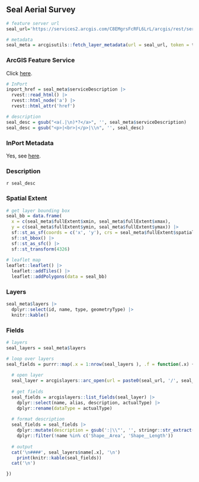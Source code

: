 ## Seal Aerial Survey

```r
# feature server url
seal_url='https://services2.arcgis.com/C8EMgrsFcRFL6LrL/arcgis/rest/services/Seal_Aerial_Survey/FeatureServer'

# metadata
seal_meta = arcgisutils::fetch_layer_metadata(url = seal_url, token = token)
```

### ArcGIS Feature Service

Click [here](`r seal_url`).

```r
# InPort
inport_href = seal_meta$serviceDescription |>
  rvest::read_html() |>
  rvest::html_node('a') |>
  rvest::html_attr('href')

# description
seal_desc = gsub("<a(.|\n)*?</a>", '', seal_meta$serviceDescription)
seal_desc = gsub("<p>|<br>|</p>|\\n", '', seal_desc)
```

### InPort Metadata

Yes, see [here](`r inport_href`).

### Description

`r seal_desc`

### Spatial Extent

```r
# get layer bounding box
seal_bb = data.frame(
  x = c(seal_meta$fullExtent$xmin, seal_meta$fullExtent$xmax), 
  y = c(seal_meta$fullExtent$ymin, seal_meta$fullExtent$ymax)) |>
  sf::st_as_sf(coords = c('x', 'y'), crs = seal_meta$fullExtent$spatialReference$latestWkid) |>
  sf::st_bbox() |>
  sf::st_as_sfc() |>
  sf::st_transform(4326)
  
# leaflet map
leaflet::leaflet() |>
  leaflet::addTiles() |>
  leaflet::addPolygons(data = seal_bb)
```

### Layers

```r
seal_meta$layers |>
  dplyr::select(id, name, type, geometryType) |>
  knitr::kable()
```

### Fields

```r
# layers 
seal_layers = seal_meta$layers

# loop over layers
seal_fields = purrr::map(.x = 1:nrow(seal_layers ), .f = function(.x) {
  
  # open layer
  seal_layer = arcgislayers::arc_open(url = paste0(seal_url, '/', seal_layers$id[.x]), token = token)
  
  # get fields
  seal_fields = arcgislayers::list_fields(seal_layer) |>
    dplyr::select(name, alias, description, actualType) |>
    dplyr::rename(dataType = actualType)
  
  # format description
  seal_fields = seal_fields |>
    dplyr::mutate(description = gsub(':|\\"', '', stringr::str_extract(description, ':\\s*([^,]+)'))) |>
    dplyr::filter(!name %in% c('Shape__Area', 'Shape__Length'))
  
  # output
  cat('\n####', seal_layers$name[.x], '\n')
    print(knitr::kable(seal_fields))
  cat('\n')

})

```
